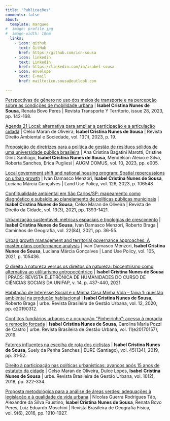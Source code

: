 ```yaml
---
title: "Publicações"
comments: false
about:
  template: marquee
#  image: profile.jpg
#  image-width: 10em
  links:
    - icon: github
      text: GitHub
      href: https://github.com/icn-sousa
    - icon: linkedin
      text: LinkedIn
      href: https://linkedin.com/in/isabel-sousa
    - icon: envelope
      text: E-mail
      href: mailto:icn.sousa@outlook.com

---
```


[Perspectivas de gênero no uso dos meios de transporte e na percepção sobre as condições de mobilidade urbana](http://revistascientificas.filo.uba.ar/index.php/rtt/article/view/10795/11486) | **Isabel Cristina Nunes de Sousa**, Renata Bovo Peres | Revista Transporte Y Territorio, issue 28, 2023, pp. 142-168.

[Agenda 21 Local: alternativa para ampliar a participação e a articulação cidadã](http://www.ucs.br/etc/revistas/index.php/direitoambiental/article/
view/10011) | Celso Maran de Oliveira, **Isabel Cristina Nunes de Sousa** | Revista Direito Ambiental e Sociedade, vol. 13(1), 2023, p. 19.

[Proposição de diretrizes para a política de gestão de resíduos sólidos de uma universidade pública brasileira](https://revistas.unlp.edu.ar/domus/article/view/15911/15115) | Ana Cristina Bagatini Marotti, Cristine Diniz Santiago, **Isabel Cristina Nunes de Sousa**, Mendelson Aleixo e Silva, Roberta Sanches, Erica Pugliesi | AUGM DOMUS, vol. 10, 2023, pp. e005.

[Local government shift and national housing program: Spatial repercussions on urban growth](https://doi.org/10.1016/j.landusepol.2023.106548) | Ivan Damasco Menzori, **Isabel Cristina Nunes de Sousa**, Luciana Márcia Gonçalves | Land Use Policy, vol. 126, 2023, p. 106548

[Conflitualidade ambiental em São Carlos/SP: mapeamento como diagnóstico e subsídio ao planejamento de políticas públicas municipais](https://www.e-publicacoes.uerj.br/rdc/article/view/46543/39678) | **Isabel Cristina Nunes de Sousa**, Celso Maran de Oliveira | Revista de Direito da Cidade, vol. 13(3), 2021, pp. 1393-1421.

[Urbanização sustentável: métricas espaciais e tipologias de crescimento](https://seer.ufu.br/index.php/caminhosdegeografia/article/view/56557/33097) | **Isabel Cristina Nunes de Sousa**, Ivan Damasco Menzori, Roberto Braga | Caminhos de Geografia, vol. 22(84), 2021, pp. 36-55.

[Urban growth management and territorial governance approaches: A master plans conformance analysis](https://doi.org/10.1016/j.landusepol.2021.105436) | Ivan Damasco Menzori, **Isabel Cristina Nunes de Sousa**, Luciana Márcia Gonçalves | Land Use Policy, vol. 105, 2021, p. 105436.

[O direito à natureza versus os direitos da natureza: biocentrismo como alternativa ao utilitarismo antropocêntrico](https://periodicos.unifap.br/index.php/pracs/article/view/6800) | **Isabel Cristina Nunes de Sousa** | PRACS: REVISTA ELETRÔNICA DE HUMANIDADES DO CURSO DE CIÊNCIAS SOCIAIS DA UNIFAP, v. 14, p. 437-440, 2021. 

[Habitação de Interesse Social e o Minha Casa Minha Vida – faixa 1: questão ambiental na produção habitacional](https://doi.org/10.1590/2175-
3369.012.e20190312) | **Isabel Cristina Nunes de Sousa**, Roberto Braga | urbe. Revista Brasileira de Gestão Urbana, vol. 12, 2020, pp. e20190312.

[Conflitos fundiários urbanos e a ocupação “Pinheirinho”: acesso à moradia e remoção forçada](https://doi.org/10.1590/2175-3369.011.e20170157) | **Isabel Cristina Nunes de Sousa**, Carolina Maria Pozzi de Castro | urbe. Revista Brasileira de Gestão Urbana, vol. 11(e20170157), 2019.

[Fatores influentes na escolha de rota dos ciclistas](https://www.scielo.cl/pdf/eure/v45n134/0717-6236-eure-45-134-0031.pdf) | **Isabel Cristina Nunes de Sousa**, Suely da Penha Sanches | EURE (Santiago), vol. 45(134), 2019, pp. 31-52.

[Direito à participação nas políticas urbanísticas: avanços após 15 anos de estatuto da cidade](https://doi.org/10.1590/2175-3369.010.002.AO04) | Celso Maran de Oliveira, Dulce Lopes, **Isabel Cristina Nunes de Sousa** | urbe. Revista Brasileira de Gestão Urbana, vol. 10(2), 2018, pp. 322-334.

[Proposta metodológica para a análise de áreas verdes: adequações à legislação e à qualidade de vida urbana](https://periodicos.ufpe.br/revistas/index.php/rbgfe/article/view/233845/pdf) | Nícolas Guerra Rodrigues Tão, Alexandre da Silva Faustino, **Isabel Cristina Nunes de Sousa**, Renata Bovo Peres, Luiz Eduardo Moschini | Revista Brasileira de Geografia Física, vol. 9(6), 2016, pp. 1910-1927.